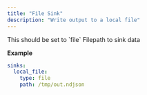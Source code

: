 ```yaml
---
title: "File Sink"
description: "Write output to a local file"
---
```


<ParamField path="type" type="string" required>
This should be set to `file`
</ParamField>

<ParamField path="path" type="string" required>
Filepath to sink data
</ParamField>

**Example**

```yaml
sinks:
  local_file:
    type: file
    path: /tmp/out.ndjson
````
